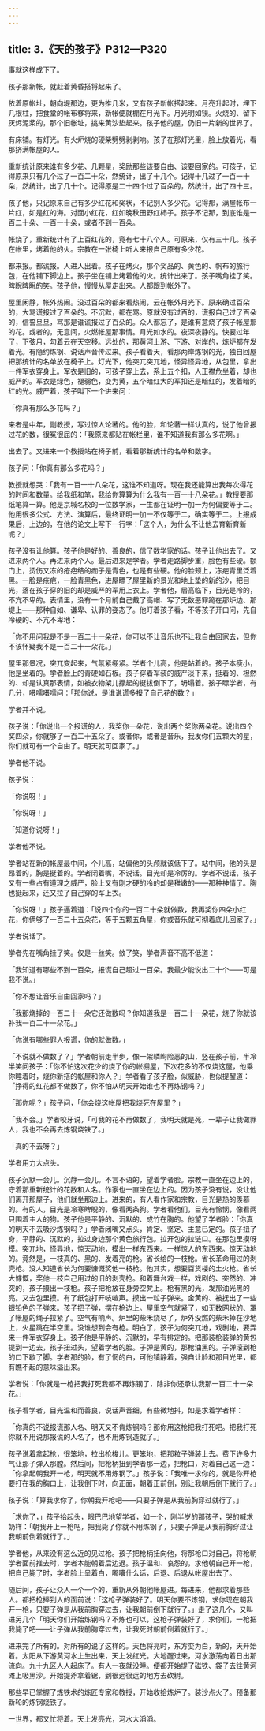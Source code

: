 ```yaml
---
---
---
```

title: 3.《天的孩子》P312—P320
---





事就这样成下了。

孩子那新帐，就赶着黄昏搭将起来了。

依着原帐址，朝向堤那边，更为推几米，又有孩子新帐搭起来。月亮升起时，埋下几根柱，把食堂的帐布移将来，新帐便就棚在月光下。月光明如镜。火烧的、留下灰烬泥浆的，那个旧帐址，挑来黄沙垫起来。孩子他的屋，仍旧一片新的世界了。

有床铺。有灯光。有火炉烧的硬柴劈劈剥剥响。孩子在那灯光里，脸上放着光，看那挤满帐屋的人。

重新统计原来谁有多少花、几颗星，奖励那些该要自由、该要回家的。可孩子，记得原来只有几个过了一百二十朵，然统计，出了十几个。记得十几过了一百一十朵，然统计，出了几十个。记得原是二十四个过了百朵的，然统计，出了四十三。

孩子他，只记原来自己有多少红花和奖状，不记别人多少花。记得那，满屋帐布一片红，如是红的海。对面小红花，红如晚秋田野红柿子。孩子不记那，到底谁是一百二十朵、一百一十朵，或者不到一百朵。

帐烧了，重新统计有了上百红花的，竟有七十八个人。可原来，仅有三十几。孩子在帐里，烤着他的火。宗教在一张椅上听人来报自己原有多少花。

都来报。都谎报。人进人出着。孩子在烤火，那个奖品的、黄色的、帆布的旅行包，在他铺下脚边上。孩子坐在铺上烤着他的火。统计出来了。孩子嘴角挂了笑。睥睨睥睨的笑。孩子他，慢慢从屋走出来。人都跟到帐外了。

屋里闲静，帐外热闹。没过百朵的都来看热闹，云在帐外月光下。原来确过百朵的，大骂谎报过了百朵的。不沉默，都在骂。原就没有过百的，谎报自己过了百朵的，信誓旦旦，骂那是谁谎报过了百朵的。众人都忘了，是谁有意烧了孩子帐屋那的花。或者的，无意间，火燃帐屋那事情。月光如水的。夜深夜静的。快要过年了，下弦月，勾着云在天空移。远处的，那黄河上游、下游、对岸的，炼炉都在发着光。有隐约炼钢、说话声音传过来。孩子看着天，看那两岸炼钢的光，独自回屋把那统计的名单放在椅子上。灯光下，他突兀突兀地，怪异怪异地，从包里，拿出一件军衣穿身上。军衣是旧的，可孩子穿上去，系上五个扣，人正襟危坐着，却也威严的。军衣是绿色，褪弱色，变为黄，五个暗红大的军扣还是暗红的，发着暗的红的光。威严着，孩子叫下一个进来问：

「你真有那么多花吗？」

来者是中年，副教授，写过惊人论著的。他的脸，和论著一样认真的，说了他曾报过花的数，很冤很屈的：「我原来都贴在帐栏里，谁不知道我有那么多花啊。」

出去了。又进来一个教授站在椅子前，看着那新统计的名单和数字。

孩子问：「你真有那么多花吗？」

教授就想哭：「我有一百一十八朵花，这谁不知道呀。现在我还能算出我每次得花的时间和数量。给我纸和笔，我给你算算为什么我有一百一十八朵花。」教授要那纸笔算一算。他是京城名校的一位数学家，一生都在证明一加一为何偏要等于二。他用很多公式、方法、演算后，最终证明一加一不仅等于二，确实等于二。上报成果后，上边的，在他的论文上写下一行字：「这个人，为什么不让他去育新育新呢？」

孩子没有让他算。孩子他是好的、善良的，信了数学家的话。孩子让他出去了。又进来两个人。再进来两个人。最后进来是学者。学者走路脚步重，脸色有些硬。额门上，烫伤又冻的疮疤结的痂子是青色，也是有些硬。他的脸颊上，冻疤青里泛着黑。一脸是疮疤，一脸青黑色，进屋瞟了屋里新的景光和地上垫的新的沙，把目光，落在孩子穿的旧的却是威严的军用上衣上。学者他，居高临下，目光是冷的，不亢不卑的。表情里，没有一个月前自己戴了高帽、写了无数恶罪跪在那炉边、那堤上——那种自如、谦卑、认罪的姿态了。他盯着孩子看，不等孩子开口问，先自冷硬的、不亢不卑地：

「你不用问我是不是一百二十一朵花，你可以不让音乐也不让我自由回家去，但你不该怀疑我不是一百二十一朵花。」

屋里那景况，突兀变起来，气氛紧绷紧。学者个儿高，他是站着的。孩子本瘦小，他是坐着的。学者脸上的青硬如石板。孩子穿着军装的威严淡下来，挺着的、坦然的、却是认真那表情，如被衣物架儿撑起的挺拔倒下了，坍塌着。孩子瞟学者，有几分，嗫嚅嗫嚅问：「那你说，是谁说谎多报了自己花的数？」

学者并不说。

孩子说：「你说出一个报谎的人，我奖你一朵花，说出两个奖你两朵花。说出四个奖四朵，你就够了一百二十五朵了。或者你，或者是音乐，我发你们五颗大的星，你们就可有一个自由了。明天就可回家了。」

学者他不说。

孩子说：

「你说呀！」

「你说呀！」

「知道你说呀！」

学者他不说。

学者站在新的帐屋最中间，个儿高，站偏他的头颅就该低下了。站中间，他的头是昂着的，胸是挺着的。学者闭着嘴，不说话。目光却是冷厉的。学者不说话，孩子又有一些占有道理之威严，脸上又有刚才硬的冷的却是稚嫩的——那种神情了。胸也挺起来，还又拉了自己穿的军上衣。

「你说呀！」孩子逼着道：「说四个你的一百二十朵就做数，我再奖你四朵小红花，你俩够了一百二十五朵花，等于五颗五角星，你或音乐就可彻着底儿回家了。」

学者说话了。

学者先在嘴角挂了笑。仅是一丝笑。敛了笑，学者声音不高不低道：

「我知道有哪些不到一百朵，报谎自己超过一百朵。我最少能说出二十个——可是我不说。」

「你不想让音乐自由回家吗？」

「我那烧掉的一百二十一朵它还做数吗？你知道我是一百二十一朵花，烧了你就该补我一百二十一朵花。」

「你说有哪些罪人报谎，你的就做数。」

「不说就不做数了？」学者朝前走半步，像一架嶙峋险恶的山，竖在孩子前，半冷半笑问孩子：「你不怕这次花少的烧了你的帐棚屋，下次花多的不仅烧这屋，他乘你睡着时，烧你新搭的帐屋和你人？」学者看了孩子脸，似威胁，也似提醒道：「挣得的红花都不做数了，你不怕从明天开始谁也不再炼钢吗？」

「那你呢？」孩子问，「你会烧这帐屋把我烧死在屋里？」

「我不会。」学者咬牙说，「可我的花不再做数了，我明天就是死，一辈子让我做罪人，我也不会再去炼钢烧铁了。」

「真的不去呀？」

学者用力大点头。

孩子沉默一会儿。沉静一会儿。不言不语的，望着学者脸。宗教一直坐在边上的，守着那重新统计的花数和人名。作家也一直坐在边上的。因为孩子没有说，没让他们离开那屋子，他们就坐那边上。进来的，有人看作家和宗教，目光是热的羡慕的。有的人，目光是冷寒睥睨的，像看两条狗。学者看他们，目光有怜悯，像看两只围着主人的狗。孩子他是平静的、沉默的、成竹在胸的。他望了学者脸：「你真的明天不去吸沙炼钢吗？」学者闭嘴又点头，肯定、坚定、主意已定的。孩子扭了身，平静的、沉默的，拉过身边那个黄色旅行包。拉开包的拉链口。在那包里摸呀摸。突兀地，怪异地，惊天动地，摸出一样东西来。一样惊人的东西来。惊天动地的。竟然是，一枝真的、黑的、发着亮的枪。省长给的一枝枪。省长革命用过的剥壳枪。没人知道省长为何要慷慨奖他一枝枪。他其实，想要百货楼的土火枪。省长大慷慨，奖他一枝自己用过的旧的剥壳枪。和着舞台戏一样，戏剧的、突然的、冲突的，孩子摸出一枝枪。孩子把枪放在身旁空凳上。枪有黑的光，发那油光黑的亮。又去包里摸。有了纸包打开吱喳声。摸出一粒子弹来。金黄的、被抚出了一些银铅色的子弹来。孩子把子弹，摆在枪边上。屋里空气就紧了，如无数网状的、罩了帐屋的绳子拉紧了。空气有响声。炉里的柴禾烧尽了，炉外没燃的柴禾掉在沙地上，火星跳在半空里。没谁想到会有枪。明白了，孩子为何突兀地，戏剧地，要弄来一件军衣穿身上。孩子他是平静的、沉默的，早有排定的。把那装枪装弹的黄包提到一边去，孩子扭过头，望着学者的脸。子弹是黄的，那枪油黑的。子弹滚到枪的口下歇了脚。学者那的脸，有了惘的白，可他镇静着，强自让脸和那目光里，都有瞧不起的意味溢出来。

学者说：「你就是一枪把我打死我都不再炼钢了，除非你还承认我那一百二十一朵花。」

孩子看学者，目光温和而善良，说话声音细，有些微地抖，如是求着学者样：

「你真的不说报谎那人名、明天又不肯炼钢吗？那你用这枪把我打死吧。把我打死你就不用说那报谎的人名了，也不用炼钢造就了。」

孩子说着拿起枪，很笨地，拉出枪梭儿。更笨地，把那粒子弹装上去。费下许多力气让那子弹入那膛。然后间，把枪柄扭到学者那一边，把枪口，对着自己这一边：「你拿起朝我开一枪，明天就不用炼钢了。」孩子说：「我唯一求你的，就是你开枪要打在我的胸口上，让我倒下时，向正面，朝着正前倒，别让我朝后倒下就行了。」

孩子说：「算我求你了，你朝我开枪吧——只要子弹是从我前胸穿过就行了。」

「求你了，」孩子抬起头，眼巴巴地望学者，如一个，刚半岁的那孩子，哭的喊求奶样：「朝我开上一枪吧，把我毙了你就不用炼钢了，只要子弹是从我前胸穿过让我朝前倒着就行了。」

学者他，从来没有这么近的见过枪。孩子把枪柄扭向他，将那枪口对自己，将枪朝学者面前推去时，学者本能朝着后边退。孩子温和、哀怨的，求他朝自己开一枪，把自己毙了时，学者脸上呈着白，嘟囔什么话，后退、后退从帐屋出去了。

随后间，孩子让众人一个一个的，重新从外朝他帐屋进。每进来，他都求着那些人。都把枪捧到人的面前说：「这枪子弹装好了。明天你要不炼钢，求你现在朝我开一枪，只要子弹是从我前胸穿过去，让我朝前倒下就行了。」走了这几个，又叫进另几个「明天你们开始炼钢吗？不炼也可以，这枪子弹装好了，求你们，一枪把我毙了吧——让子弹从我前胸穿过去，让我死时朝前倒着就行了。」

进来完了所有的。对所有的说了这样的。天色将亮时，东方变为白，新的，天开始着。太阳从下游黄河水上生出来，天上发红光。大地醒过来，河水激荡向着日出那流向。九十九区人人起床了。有人一夜就没睡。便都开始提了磁铁、袋子去往黄河滩上吸黑沙。开始提斧拿着锯，到很远很远的地方去砍树。

那些早已掌握了炼铁术的炼匠专家和教授，开始收拾炼炉了。装沙点火了。预备那新轮的炼钢烧铁了。

一世界，都又忙将着。天上发亮光，河水大滔滔。